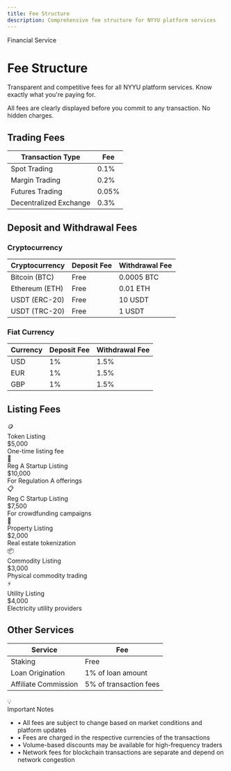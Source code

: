 ```yaml
---
title: Fee Structure
description: Comprehensive fee structure for NYYU platform services
---
```



<div className="relative overflow-hidden rounded-2xl bg-gradient-to-br from-cyan-500/10 via-blue-500/10 to-background p-12 border border-cyan-500/20 mb-8">
  <div className="relative z-10">
    <div className="inline-flex items-center gap-2 px-4 py-2 rounded-full bg-cyan-500/10 border border-cyan-500/20 mb-6">
      <span className="text-sm font-medium text-cyan-400">Financial Service</span>
    </div>
    <h1 className="text-4xl md:text-6xl font-bold mb-4 bg-gradient-to-r from-foreground to-foreground/70 bg-clip-text text-transparent">
      Fee Structure
    </h1>
    <p className="text-xl text-muted-foreground max-w-3xl">
      Transparent and competitive fees for all NYYU platform services. Know exactly what you're paying for.
    </p>
  </div>
  <div className="absolute top-0 right-0 w-96 h-96 bg-cyan-500/10 rounded-full blur-3xl"></div>
  <div className="absolute bottom-0 left-0 w-96 h-96 bg-blue-500/10 rounded-full blur-3xl"></div>
</div>

<Callout type="info" title="Transparent Pricing">
All fees are clearly displayed before you commit to any transaction. No hidden charges.
</Callout>

## Trading Fees

<div className="overflow-x-auto my-8">
  <table className="w-full border-collapse">
    <thead>
      <tr className="border-b border-border">
        <th className="text-left p-4 font-bold">Transaction Type</th>
        <th className="text-right p-4 font-bold">Fee</th>
      </tr>
    </thead>
    <tbody>
      <tr className="border-b border-border/50 hover:bg-muted/30 transition-colors">
        <td className="p-4 font-semibold">Spot Trading</td>
        <td className="p-4 text-right">
          <span className="px-3 py-1 rounded-full bg-cyan-500/10 border border-cyan-500/20 text-cyan-400 font-semibold text-sm">0.1%</span>
        </td>
      </tr>
      <tr className="border-b border-border/50 hover:bg-muted/30 transition-colors">
        <td className="p-4 font-semibold">Margin Trading</td>
        <td className="p-4 text-right">
          <span className="px-3 py-1 rounded-full bg-blue-500/10 border border-blue-500/20 text-blue-400 font-semibold text-sm">0.2%</span>
        </td>
      </tr>
      <tr className="border-b border-border/50 hover:bg-muted/30 transition-colors">
        <td className="p-4 font-semibold">Futures Trading</td>
        <td className="p-4 text-right">
          <span className="px-3 py-1 rounded-full bg-indigo-500/10 border border-indigo-500/20 text-indigo-400 font-semibold text-sm">0.05%</span>
        </td>
      </tr>
      <tr className="border-b border-border/50 hover:bg-muted/30 transition-colors">
        <td className="p-4 font-semibold">Decentralized Exchange</td>
        <td className="p-4 text-right">
          <span className="px-3 py-1 rounded-full bg-cyan-500/10 border border-cyan-500/20 text-cyan-400 font-semibold text-sm">0.3%</span>
        </td>
      </tr>
    </tbody>
  </table>
</div>

## Deposit and Withdrawal Fees

### Cryptocurrency

<div className="overflow-x-auto my-6">
  <table className="w-full border-collapse">
    <thead>
      <tr className="border-b border-border">
        <th className="text-left p-4 font-bold">Cryptocurrency</th>
        <th className="text-right p-4 font-bold">Deposit Fee</th>
        <th className="text-right p-4 font-bold">Withdrawal Fee</th>
      </tr>
    </thead>
    <tbody>
      <tr className="border-b border-border/50 hover:bg-muted/30 transition-colors">
        <td className="p-4 font-semibold">Bitcoin (BTC)</td>
        <td className="p-4 text-right text-emerald-400 font-semibold">Free</td>
        <td className="p-4 text-right">0.0005 BTC</td>
      </tr>
      <tr className="border-b border-border/50 hover:bg-muted/30 transition-colors">
        <td className="p-4 font-semibold">Ethereum (ETH)</td>
        <td className="p-4 text-right text-emerald-400 font-semibold">Free</td>
        <td className="p-4 text-right">0.01 ETH</td>
      </tr>
      <tr className="border-b border-border/50 hover:bg-muted/30 transition-colors">
        <td className="p-4 font-semibold">USDT (ERC-20)</td>
        <td className="p-4 text-right text-emerald-400 font-semibold">Free</td>
        <td className="p-4 text-right">10 USDT</td>
      </tr>
      <tr className="border-b border-border/50 hover:bg-muted/30 transition-colors">
        <td className="p-4 font-semibold">USDT (TRC-20)</td>
        <td className="p-4 text-right text-emerald-400 font-semibold">Free</td>
        <td className="p-4 text-right">1 USDT</td>
      </tr>
    </tbody>
  </table>
</div>

### Fiat Currency

<div className="overflow-x-auto my-6">
  <table className="w-full border-collapse">
    <thead>
      <tr className="border-b border-border">
        <th className="text-left p-4 font-bold">Currency</th>
        <th className="text-right p-4 font-bold">Deposit Fee</th>
        <th className="text-right p-4 font-bold">Withdrawal Fee</th>
      </tr>
    </thead>
    <tbody>
      <tr className="border-b border-border/50 hover:bg-muted/30 transition-colors">
        <td className="p-4 font-semibold">USD</td>
        <td className="p-4 text-right">1%</td>
        <td className="p-4 text-right">1.5%</td>
      </tr>
      <tr className="border-b border-border/50 hover:bg-muted/30 transition-colors">
        <td className="p-4 font-semibold">EUR</td>
        <td className="p-4 text-right">1%</td>
        <td className="p-4 text-right">1.5%</td>
      </tr>
      <tr className="border-b border-border/50 hover:bg-muted/30 transition-colors">
        <td className="p-4 font-semibold">GBP</td>
        <td className="p-4 text-right">1%</td>
        <td className="p-4 text-right">1.5%</td>
      </tr>
    </tbody>
  </table>
</div>

## Listing Fees

<div className="grid grid-cols-1 md:grid-cols-2 gap-4 my-8">
  <div className="p-6 rounded-xl border border-cyan-500/20 bg-gradient-to-br from-cyan-500/5 to-background">
    <div className="text-3xl mb-3">🪙</div>
    <div className="font-bold text-lg mb-2">Token Listing</div>
    <div className="text-3xl font-bold text-cyan-400 mb-2">$5,000</div>
    <div className="text-sm text-muted-foreground">One-time listing fee</div>
  </div>

  <div className="p-6 rounded-xl border border-blue-500/20 bg-gradient-to-br from-blue-500/5 to-background">
    <div className="text-3xl mb-3">🚀</div>
    <div className="font-bold text-lg mb-2">Reg A Startup Listing</div>
    <div className="text-3xl font-bold text-blue-400 mb-2">$10,000</div>
    <div className="text-sm text-muted-foreground">For Regulation A offerings</div>
  </div>

  <div className="p-6 rounded-xl border border-indigo-500/20 bg-gradient-to-br from-indigo-500/5 to-background">
    <div className="text-3xl mb-3">📋</div>
    <div className="font-bold text-lg mb-2">Reg C Startup Listing</div>
    <div className="text-3xl font-bold text-indigo-400 mb-2">$7,500</div>
    <div className="text-sm text-muted-foreground">For crowdfunding campaigns</div>
  </div>

  <div className="p-6 rounded-xl border border-cyan-500/20 bg-gradient-to-br from-cyan-500/5 to-background">
    <div className="text-3xl mb-3">🏢</div>
    <div className="font-bold text-lg mb-2">Property Listing</div>
    <div className="text-3xl font-bold text-cyan-400 mb-2">$2,000</div>
    <div className="text-sm text-muted-foreground">Real estate tokenization</div>
  </div>

  <div className="p-6 rounded-xl border border-blue-500/20 bg-gradient-to-br from-blue-500/5 to-background">
    <div className="text-3xl mb-3">📦</div>
    <div className="font-bold text-lg mb-2">Commodity Listing</div>
    <div className="text-3xl font-bold text-blue-400 mb-2">$3,000</div>
    <div className="text-sm text-muted-foreground">Physical commodity trading</div>
  </div>

  <div className="p-6 rounded-xl border border-indigo-500/20 bg-gradient-to-br from-indigo-500/5 to-background">
    <div className="text-3xl mb-3">⚡</div>
    <div className="font-bold text-lg mb-2">Utility Listing</div>
    <div className="text-3xl font-bold text-indigo-400 mb-2">$4,000</div>
    <div className="text-sm text-muted-foreground">Electricity utility providers</div>
  </div>
</div>

## Other Services

<div className="overflow-x-auto my-8">
  <table className="w-full border-collapse">
    <thead>
      <tr className="border-b border-border">
        <th className="text-left p-4 font-bold">Service</th>
        <th className="text-right p-4 font-bold">Fee</th>
      </tr>
    </thead>
    <tbody>
      <tr className="border-b border-border/50 hover:bg-muted/30 transition-colors">
        <td className="p-4 font-semibold">Staking</td>
        <td className="p-4 text-right text-emerald-400 font-semibold">Free</td>
      </tr>
      <tr className="border-b border-border/50 hover:bg-muted/30 transition-colors">
        <td className="p-4 font-semibold">Loan Origination</td>
        <td className="p-4 text-right">1% of loan amount</td>
      </tr>
      <tr className="border-b border-border/50 hover:bg-muted/30 transition-colors">
        <td className="p-4 font-semibold">Affiliate Commission</td>
        <td className="p-4 text-right">5% of transaction fees</td>
      </tr>
    </tbody>
  </table>
</div>

<div className="mt-8 p-8 rounded-2xl border border-cyan-500/20 bg-gradient-to-br from-cyan-500/10 via-blue-500/5 to-background relative overflow-hidden">
  <div className="relative z-10">
    <div className="flex items-start gap-4">
      <div className="text-4xl">💡</div>
      <div className="flex-1">
        <div className="font-bold text-xl mb-2">Important Notes</div>
        <ul className="space-y-2 text-sm text-muted-foreground">
          <li className="flex items-start gap-2">
            <span className="text-cyan-400 mt-1">•</span>
            <span>All fees are subject to change based on market conditions and platform updates</span>
          </li>
          <li className="flex items-start gap-2">
            <span className="text-cyan-400 mt-1">•</span>
            <span>Fees are charged in the respective currencies of the transactions</span>
          </li>
          <li className="flex items-start gap-2">
            <span className="text-cyan-400 mt-1">•</span>
            <span>Volume-based discounts may be available for high-frequency traders</span>
          </li>
          <li className="flex items-start gap-2">
            <span className="text-cyan-400 mt-1">•</span>
            <span>Network fees for blockchain transactions are separate and depend on network congestion</span>
          </li>
        </ul>
      </div>
    </div>
  </div>
  <div className="absolute top-0 right-0 w-48 h-48 bg-cyan-500/10 rounded-full blur-3xl"></div>
</div>
